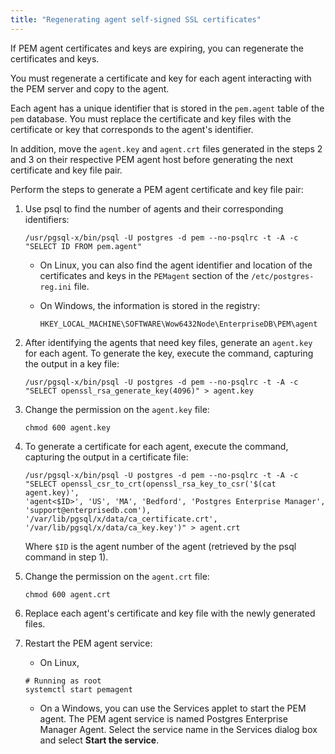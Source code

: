 ```yaml
---
title: "Regenerating agent self-signed SSL certificates"
---
```


If PEM agent certificates and keys are expiring, you can regenerate the certificates and keys.

You must regenerate a certificate and key for each agent interacting with the PEM server and copy to the agent.

Each agent has a unique identifier that is stored in the `pem.agent` table of the `pem` database. You must replace the certificate and key files with the certificate or key that corresponds to the agent's identifier. 

In addition, move the `agent.key` and `agent.crt` files generated in the steps 2 and 3 on their respective PEM agent host before generating the next certificate and key file pair.

Perform the steps to generate a PEM agent certificate and key file pair:

1.  Use psql to find the number of agents and their corresponding identifiers:

    ```shell
    /usr/pgsql-x/bin/psql -U postgres -d pem --no-psqlrc -t -A -c "SELECT ID FROM pem.agent"
    ```

    -   On Linux, you can also find the agent identifier and location of the certificates and keys in the `PEMagent` section of the `/etc/postgres-reg.ini` file.

    -   On Windows, the information is stored in the registry:

        ```shell
        HKEY_LOCAL_MACHINE\SOFTWARE\Wow6432Node\EnterpriseDB\PEM\agent
        ```

2.  After identifying the agents that need key files, generate an `agent.key` for each agent. To generate the key, execute the command, capturing the output in a key file:

    ```shell
    /usr/pgsql-x/bin/psql -U postgres -d pem --no-psqlrc -t -A -c "SELECT openssl_rsa_generate_key(4096)" > agent.key
    ```

3.  Change the permission on the `agent.key` file:

    ```shell
    chmod 600 agent.key
    ```

4.  To generate a certificate for each agent, execute the command, capturing the output in a certificate file:

    ```shell
    /usr/pgsql-x/bin/psql -U postgres -d pem --no-psqlrc -t -A -c
    "SELECT openssl_csr_to_crt(openssl_rsa_key_to_csr('$(cat agent.key)',
    'agent<$ID>', 'US', 'MA', 'Bedford', 'Postgres Enterprise Manager',
    'support@enterprisedb.com'),
    '/var/lib/pgsql/x/data/ca_certificate.crt',
    '/var/lib/pgsql/x/data/ca_key.key')" > agent.crt
    ```

    Where `$ID` is the agent number of the agent (retrieved by the psql command in step 1).

5.  Change the permission on the `agent.crt` file:

    ```shell
    chmod 600 agent.crt
    ```

6.  Replace each agent's certificate and key file with the newly generated files. 

7.  Restart the PEM agent service:

    -   On Linux,

    ```shell
    # Running as root
    systemctl start pemagent
    ```

    -   On a Windows, you can use the Services applet to start the PEM agent. The PEM agent service is named Postgres Enterprise Manager Agent. Select the service name in the Services dialog box and select **Start the service**.


